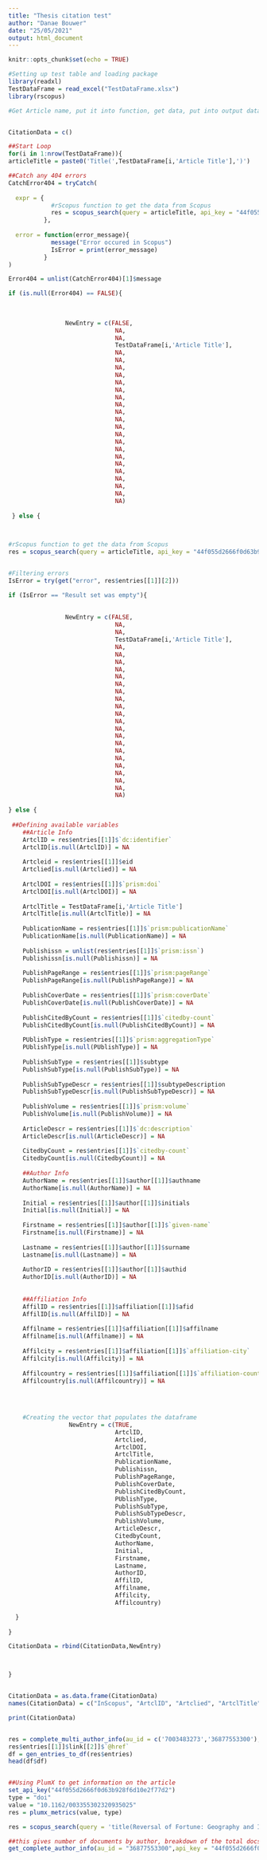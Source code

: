---
title: "Thesis citation test"
author: "Danae Bouwer"
date: "25/05/2021"
output: html_document
---

```{r setup, include=FALSE}
knitr::opts_chunk$set(echo = TRUE)
```


```{r}
#Setting up test table and loading package
library(readxl)
TestDataFrame = read_excel("TestDataFrame.xlsx")
library(rscopus)

#Get Article name, put it into function, get data, put into output dataframe


CitationData = c()

##Start Loop
for(i in 1:nrow(TestDataFrame)){
articleTitle = paste0('Title(',TestDataFrame[i,'Article Title'],')')

##Catch any 404 errors
CatchError404 = tryCatch(
    
  expr = {
            #rScopus function to get the data from Scopus
            res = scopus_search(query = articleTitle, api_key = "44f055d2666f0d63b928f6d10e2f77d2",view = "COMPLETE", max_count = 1,count = 1)
          },
    
  error = function(error_message){ 
            message("Error occured in Scopus")
            IsError = print(error_message)
          }
)

Error404 = unlist(CatchError404)[1]$message

if (is.null(Error404) == FALSE){
  
  
                
                NewEntry = c(FALSE,
                              NA,
                              NA,
                              TestDataFrame[i,'Article Title'],
                              NA,
                              NA,
                              NA,
                              NA,
                              NA,
                              NA,
                              NA,
                              NA,
                              NA,
                              NA,
                              NA, 
                              NA,
                              NA,
                              NA,
                              NA,
                              NA,
                              NA,
                              NA,
                              NA,
                              NA,
                              NA)
  
 } else {
    


#rScopus function to get the data from Scopus
res = scopus_search(query = articleTitle, api_key = "44f055d2666f0d63b928f6d10e2f77d2",view = "COMPLETE", max_count = 1,count = 1)


#Filtering errors
IsError = try(get("error", res$entries[[1]][2]))

if (IsError == "Result set was empty"){
  
                
                NewEntry = c(FALSE,
                              NA,
                              NA,
                              TestDataFrame[i,'Article Title'],
                              NA,
                              NA,
                              NA,
                              NA,
                              NA,
                              NA,
                              NA,
                              NA,
                              NA,
                              NA,
                              NA,
                              NA,
                              NA,
                              NA,
                              NA,
                              NA,
                              NA,
                              NA,
                              NA,
                              NA,
                              NA)
                  
} else {
    
 ##Defining available variables  
    ##Article Info
    ArtclID = res$entries[[1]]$`dc:identifier`
    ArtclID[is.null(ArtclID)] = NA
    
    Artcleid = res$entries[[1]]$eid
    Artclied[is.null(Artclied)] = NA
    
    ArtclDOI = res$entries[[1]]$`prism:doi`
    ArtclDOI[is.null(ArtclDOI)] = NA
    
    ArtclTitle = TestDataFrame[i,'Article Title']
    ArtclTitle[is.null(ArtclTitle)] = NA
    
    PublicationName = res$entries[[1]]$`prism:publicationName`
    PublicationName[is.null(PublicationName)] = NA
    
    Publishissn = unlist(res$entries[[1]]$`prism:issn`)
    Publishissn[is.null(Publishissn)] = NA
    
    PublishPageRange = res$entries[[1]]$`prism:pageRange`
    PublishPageRange[is.null(PublishPageRange)] = NA
    
    PublishCoverDate = res$entries[[1]]$`prism:coverDate`
    PublishCoverDate[is.null(PublishCoverDate)] = NA
    
    PublishCitedByCount = res$entries[[1]]$`citedby-count`
    PublishCitedByCount[is.null(PublishCitedByCount)] = NA
    
    PUblishType = res$entries[[1]]$`prism:aggregationType`
    PUblishType[is.null(PUblishType)] = NA
    
    PublishSubType = res$entries[[1]]$subtype
    PublishSubType[is.null(PublishSubType)] = NA
    
    PublishSubTypeDescr = res$entries[[1]]$subtypeDescription
    PublishSubTypeDescr[is.null(PublishSubTypeDescr)] = NA
    
    PublishVolume = res$entries[[1]]$`prism:volume`
    PublishVolume[is.null(PublishVolume)] = NA
    
    ArticleDescr = res$entries[[1]]$`dc:description`
    ArticleDescr[is.null(ArticleDescr)] = NA
    
    CitedbyCount = res$entries[[1]]$`citedby-count`
    CitedbyCount[is.null(CitedbyCount)] = NA
    
    ##Author Info
    AuthorName = res$entries[[1]]$author[[1]]$authname
    AuthorName[is.null(AuthorName)] = NA
    
    Initial = res$entries[[1]]$author[[1]]$initials
    Initial[is.null(Initial)] = NA
    
    Firstname = res$entries[[1]]$author[[1]]$`given-name`
    Firstname[is.null(Firstname)] = NA
    
    Lastname = res$entries[[1]]$author[[1]]$surname
    Lastname[is.null(Lastname)] = NA
    
    AuthorID = res$entries[[1]]$author[[1]]$authid
    AuthorID[is.null(AuthorID)] = NA
    
    
    ##Affiliation Info
    AffilID = res$entries[[1]]$affiliation[[1]]$afid
    AffilID[is.null(AffilID)] = NA
    
    Affilname = res$entries[[1]]$affiliation[[1]]$affilname
    Affilname[is.null(Affilname)] = NA
    
    Affilcity = res$entries[[1]]$affiliation[[1]]$`affiliation-city`
    Affilcity[is.null(Affilcity)] = NA
    
    Affilcountry = res$entries[[1]]$affiliation[[1]]$`affiliation-country`
    Affilcountry[is.null(Affilcountry)] = NA
    
    
  

    #Creating the vector that populates the dataframe
                 NewEntry = c(TRUE,
                              ArtclID,
                              Artclied,
                              ArtclDOI,
                              ArtclTitle,
                              PublicationName,
                              Publishissn,
                              PublishPageRange,
                              PublishCoverDate,
                              PublishCitedByCount,
                              PUblishType,
                              PublishSubType,
                              PublishSubTypeDescr,
                              PublishVolume,
                              ArticleDescr,
                              CitedbyCount,
                              AuthorName,
                              Initial,
                              Firstname,
                              Lastname,
                              AuthorID,
                              AffilID,
                              Affilname,
                              Affilcity,
                              Affilcountry)

  }
 
}   

CitationData = rbind(CitationData,NewEntry)



}


CitationData = as.data.frame(CitationData)
names(CitationData) = c("InScopus", "ArtclID", "Artclied", "ArtclTitle", "PublicationName", "Publishissn", "PublishPageRange", "PublishCoverDate", "PublishCitedByCount", "PUblishType", "PublishSubType", "PublishSubTypeDescr", "PublishVolume", "ArticleDescr", "CitedbyCount","AuthorName", "Initial", "Firstname", "Lastname", "AuthorID", "AffilID", "Affilname", "Affilcity", "Affilcountry")

print(CitationData)



```

```{r}


res = complete_multi_author_info(au_id = c('7003483273','36877553300'),api_key = "44f055d2666f0d63b928f6d10e2f77d2")
res$entries[[1]]$link[[2]]$`@href`
df = gen_entries_to_df(res$entries)
head(df$df)


##Using PlumX to get information on the article
set_api_key("44f055d2666f0d63b928f6d10e2f77d2")
type = "doi"
value = "10.1162/003355302320935025"
res = plumx_metrics(value, type)

res = scopus_search(query = 'title(Reversal of Fortune: Geography and Institutions in the Making of the Modern World Income Distribution)', api_key = "44f055d2666f0d63b928f6d10e2f77d2",view = "COMPLETE", max_count = 1,count = 1)

##this gives number of documents by author, breakdown of the total docs (like what portion falls in which field of study)
get_complete_author_info(au_id = "36877553300",api_key = "44f055d2666f0d63b928f6d10e2f77d2")



```


